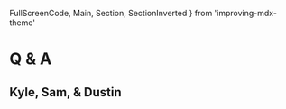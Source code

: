   FullScreenCode,
  Main,
  Section,
  SectionInverted
} from 'improving-mdx-theme'


# Q & A

## Kyle, Sam, & Dustin
